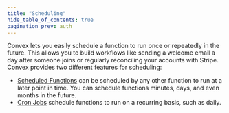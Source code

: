 ```yaml
---
title: "Scheduling"
hide_table_of_contents: true
pagination_prev: auth
---
```


Convex lets you easily schedule a function to run once or repeatedly in the
future. This allows you to build workflows like sending a welcome email a day
after someone joins or regularly reconciling your accounts with Stripe. Convex
provides two different features for scheduling:

- [Scheduled Functions](/docs/scheduling/scheduled-functions.mdx) can be
  scheduled by any other function to run at a later point in time. You can
  schedule functions minutes, days, and even months in the future.
- [Cron Jobs](/docs/scheduling/cron-jobs.mdx) schedule functions to run on a
  recurring basis, such as daily.

<StackPosts query="scheduler" />
